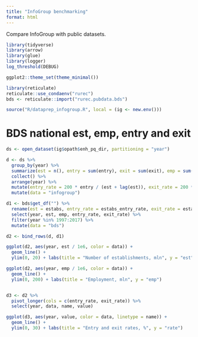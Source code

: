 ```yaml
---
title: "InfoGroup benchmarking"
format: html
---
```


Compare InfoGroup with public datasets.

```r
library(tidyverse)
library(arrow)
library(glue)
library(logger)
log_threshold(DEBUG)

ggplot2::theme_set(theme_minimal())

library(reticulate)
reticulate::use_condaenv("rurec")
bds <- reticulate::import("rurec.pubdata.bds")

source("R/dataprep_infogroup.R", local = (ig <- new.env()))


```


# BDS national est, emp, entry and exit

```r
ds <- open_dataset(ig$opath$enh_pq_dir, partitioning = "year")

d <- ds %>%
  group_by(year) %>%
  summarize(est = n(), entry = sum(entry), exit = sum(exit), emp = sum(emp), sales = sum(sales)) %>%
  collect() %>%
  arrange(year) %>%
  mutate(entry_rate = 200 * entry / (est + lag(est)), exit_rate = 200 * lag(exit) / (est + lag(est))) %>%
  mutate(data = "infogroup")

d1 <- bds$get_df("") %>%
  rename(est = estabs, entry_rate = estabs_entry_rate, exit_rate = estabs_exit_rate) %>%
  select(year, est, emp, entry_rate, exit_rate) %>%
  filter(year %in% 1997:2017) %>%
  mutate(data = "bds")

d2 <- bind_rows(d, d1)

ggplot(d2, aes(year, est / 1e6, color = data)) +
  geom_line() +
  ylim(0, 20) + labs(title = "Number of establishments, mln", y = "est")

ggplot(d2, aes(year, emp / 1e6, color = data)) +
  geom_line() +
  ylim(0, 200) + labs(title = "Employment, mln", y = "emp")


d3 <- d2 %>%
  pivot_longer(cols = c(entry_rate, exit_rate)) %>%
  select(year, data, name, value)

ggplot(d3, aes(year, value, color = data, linetype = name)) +
  geom_line() +
  ylim(0, 30) + labs(title = "Entry and exit rates, %", y = "rate")

```




